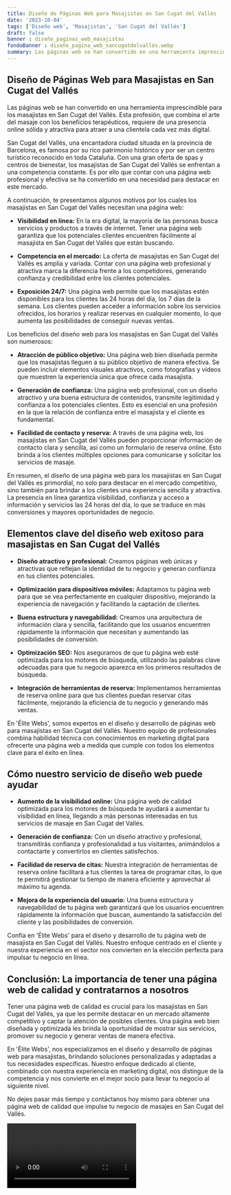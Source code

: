 ```yaml
---
title: Diseño de Páginas Web para Masajistas en San Cugat del Vallés
date: '2023-10-04'
tags: ['Diseño web', 'Masajistas', 'San Cugat del Vallés']
draft: false
banner : diseño_paginas_web_masajistas
fondoBanner : diseño_pagina_web_sancugatdelvallés.webp
summary: Las páginas web se han convertido en una herramienta imprescindible para los masajistas en San Cugat del Vallés. Esta profesión, que combina el arte del masaje con los beneficios terapéuticos, requiere de una presencia online sólida y atractiva para atraer a una clientela cada vez más digital.
---
```


## Diseño de Páginas Web para Masajistas en San Cugat del Vallés

Las páginas web se han convertido en una herramienta imprescindible para los masajistas en San Cugat del Vallés. Esta profesión, que combina el arte del masaje con los beneficios terapéuticos, requiere de una presencia online sólida y atractiva para atraer a una clientela cada vez más digital.

San Cugat del Vallés, una encantadora ciudad situada en la provincia de Barcelona, es famosa por su rico patrimonio histórico y por ser un centro turístico reconocido en toda Cataluña. Con una gran oferta de spas y centros de bienestar, los masajistas de San Cugat del Vallés se enfrentan a una competencia constante. Es por ello que contar con una página web profesional y efectiva se ha convertido en una necesidad para destacar en este mercado.

A continuación, te presentamos algunos motivos por los cuales los masajistas en San Cugat del Vallés necesitan una página web:

- **Visibilidad en línea:** En la era digital, la mayoría de las personas busca servicios y productos a través de internet. Tener una página web garantiza que los potenciales clientes encuentren fácilmente al masajista en San Cugat del Vallés que están buscando.

- **Competencia en el mercado:** La oferta de masajistas en San Cugat del Vallés es amplia y variada. Contar con una página web profesional y atractiva marca la diferencia frente a los competidores, generando confianza y credibilidad entre los clientes potenciales.

- **Exposición 24/7:** Una página web permite que los masajistas estén disponibles para los clientes las 24 horas del día, los 7 días de la semana. Los clientes pueden acceder a información sobre los servicios ofrecidos, los horarios y realizar reservas en cualquier momento, lo que aumenta las posibilidades de conseguir nuevas ventas.

Los beneficios del diseño web para los masajistas en San Cugat del Vallés son numerosos:

- **Atracción de público objetivo:** Una página web bien diseñada permite que los masajistas lleguen a su público objetivo de manera efectiva. Se pueden incluir elementos visuales atractivos, como fotografías y vídeos que muestren la experiencia única que ofrece cada masajista.

- **Generación de confianza:** Una página web profesional, con un diseño atractivo y una buena estructura de contenidos, transmite legitimidad y confianza a los potenciales clientes. Esto es esencial en una profesión en la que la relación de confianza entre el masajista y el cliente es fundamental.

- **Facilidad de contacto y reserva:** A través de una página web, los masajistas en San Cugat del Vallés pueden proporcionar información de contacto clara y sencilla, así como un formulario de reserva online. Esto brinda a los clientes múltiples opciones para comunicarse y solicitar los servicios de masaje.

En resumen, el diseño de una página web para los masajistas en San Cugat del Vallés es primordial, no solo para destacar en el mercado competitivo, sino también para brindar a los clientes una experiencia sencilla y atractiva. La presencia en línea garantiza visibilidad, confianza y acceso a información y servicios las 24 horas del día, lo que se traduce en más conversiones y mayores oportunidades de negocio.

<GifSeo />

<Cta />

## Elementos clave del diseño web exitoso para masajistas en San Cugat del Vallés

- **Diseño atractivo y profesional:** Creamos páginas web únicas y atractivas que reflejan la identidad de tu negocio y generan confianza en tus clientes potenciales.

- **Optimización para dispositivos móviles:** Adaptamos tu página web para que se vea perfectamente en cualquier dispositivo, mejorando la experiencia de navegación y facilitando la captación de clientes.

- **Buena estructura y navegabilidad:** Creamos una arquitectura de información clara y sencilla, facilitando que los usuarios encuentren rápidamente la información que necesitan y aumentando las posibilidades de conversión.

- **Optimización SEO:** Nos aseguramos de que tu página web esté optimizada para los motores de búsqueda, utilizando las palabras clave adecuadas para que tu negocio aparezca en los primeros resultados de búsqueda.

- **Integración de herramientas de reserva:** Implementamos herramientas de reserva online para que tus clientes puedan reservar citas fácilmente, mejorando la eficiencia de tu negocio y generando más ventas.

En 'Élite Webs', somos expertos en el diseño y desarrollo de páginas web para masajistas en San Cugat del Vallés. Nuestro equipo de profesionales combina habilidad técnica con conocimientos en marketing digital para ofrecerte una página web a medida que cumple con todos los elementos clave para el éxito en línea.

## Cómo nuestro servicio de diseño web puede ayudar

- **Aumento de la visibilidad online:** Una página web de calidad optimizada para los motores de búsqueda te ayudará a aumentar tu visibilidad en línea, llegando a más personas interesadas en tus servicios de masaje en San Cugat del Vallés.

- **Generación de confianza:** Con un diseño atractivo y profesional, transmitirás confianza y profesionalidad a tus visitantes, animándolos a contactarte y convertirlos en clientes satisfechos.

- **Facilidad de reserva de citas:** Nuestra integración de herramientas de reserva online facilitará a tus clientes la tarea de programar citas, lo que te permitirá gestionar tu tiempo de manera eficiente y aprovechar al máximo tu agenda.

- **Mejora de la experiencia del usuario:** Una buena estructura y navegabilidad de tu página web garantizará que los usuarios encuentren rápidamente la información que buscan, aumentando la satisfacción del cliente y las posibilidades de conversión.

Confía en 'Élite Webs' para el diseño y desarrollo de tu página web de masajista en San Cugat del Vallés. Nuestro enfoque centrado en el cliente y nuestra experiencia en el sector nos convierten en la elección perfecta para impulsar tu negocio en línea.

## Conclusión: La importancia de tener una página web de calidad y contratarnos a nosotros

Tener una página web de calidad es crucial para los masajistas en San Cugat del Vallés, ya que les permite destacar en un mercado altamente competitivo y captar la atención de posibles clientes. Una página web bien diseñada y optimizada les brinda la oportunidad de mostrar sus servicios, promover su negocio y generar ventas de manera efectiva.

En 'Élite Webs', nos especializamos en el diseño y desarrollo de páginas web para masajistas, brindando soluciones personalizadas y adaptadas a tus necesidades específicas. Nuestro enfoque dedicado al cliente, combinado con nuestra experiencia en marketing digital, nos distingue de la competencia y nos convierte en el mejor socio para llevar tu negocio al siguiente nivel.

No dejes pasar más tiempo y contáctanos hoy mismo para obtener una página web de calidad que impulse tu negocio de masajes en San Cugat del Vallés.

<Video />

<CtaBot job='Masajistas' city='San Cugat del Vallés'/>

<Gmaps query='San Cugat del Vallés+españa+maps' />